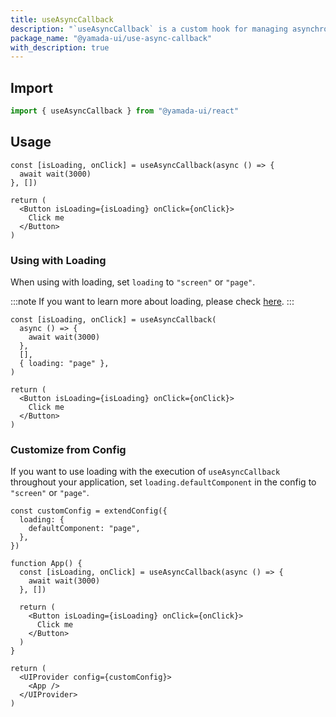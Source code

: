 ```yaml
---
title: useAsyncCallback
description: "`useAsyncCallback` is a custom hook for managing asynchronous callbacks."
package_name: "@yamada-ui/use-async-callback"
with_description: true
---
```


## Import

```ts
import { useAsyncCallback } from "@yamada-ui/react"
```

## Usage

```tsx functional=true
const [isLoading, onClick] = useAsyncCallback(async () => {
  await wait(3000)
}, [])

return (
  <Button isLoading={isLoading} onClick={onClick}>
    Click me
  </Button>
)
```

### Using with Loading

When using with loading, set `loading` to `"screen"` or `"page"`.

:::note
If you want to learn more about loading, please check [here](/styled-system/loading).
:::

```tsx functional=true
const [isLoading, onClick] = useAsyncCallback(
  async () => {
    await wait(3000)
  },
  [],
  { loading: "page" },
)

return (
  <Button isLoading={isLoading} onClick={onClick}>
    Click me
  </Button>
)
```

### Customize from Config

If you want to use loading with the execution of `useAsyncCallback` throughout your application, set `loading.defaultComponent` in the config to `"screen"` or `"page"`.

```tsx functional=true
const customConfig = extendConfig({
  loading: {
    defaultComponent: "page",
  },
})

function App() {
  const [isLoading, onClick] = useAsyncCallback(async () => {
    await wait(3000)
  }, [])

  return (
    <Button isLoading={isLoading} onClick={onClick}>
      Click me
    </Button>
  )
}

return (
  <UIProvider config={customConfig}>
    <App />
  </UIProvider>
)
```
